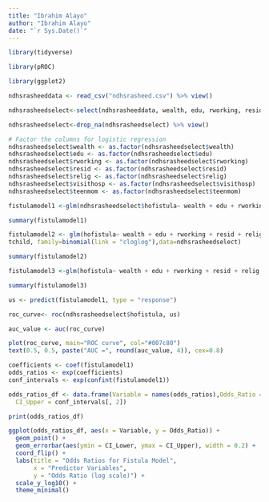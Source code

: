 ```yaml
---
title: "Ibrahim Alayo"
author: "Ibrahim Alayo"
date: "`r Sys.Date()`"
---
```


```r
library(tidyverse)
```

```r
library(pROC)
```

```r
library(ggplot2)
```

```r
ndhsrasheeddata <- read_csv("ndhsrasheed.csv") %>% view()
```

```r
ndhsrasheedselect<-select(ndhsrasheeddata, wealth, edu, rworking, resid, relig, visithosp, teenmom, agefbirth, hofistula, tchild)
```

```r
ndhsrasheedselect<-drop_na(ndhsrasheedselect) %>% view()
```

```r
# Factor the columns for logistic regression  
ndhsrasheedselect$wealth <- as.factor(ndhsrasheedselect$wealth) 
ndhsrasheedselect$edu <- as.factor(ndhsrasheedselect$edu)  
ndhsrasheedselect$rworking <- as.factor(ndhsrasheedselect$rworking) 
ndhsrasheedselect$resid <- as.factor(ndhsrasheedselect$resid)
ndhsrasheedselect$relig <- as.factor(ndhsrasheedselect$relig) 
ndhsrasheedselect$visithosp <- as.factor(ndhsrasheedselect$visithosp) 
ndhsrasheedselect$teenmom <- as.factor(ndhsrasheedselect$teenmom)
```

```r
fistulamodel1 <-glm(ndhsrasheedselect$hofistula~ wealth + edu + rworking + resid + relig + visithosp + teenmom + agefbirth + tchild, family=binomial(link = "logit"), data=ndhsrasheedselect)
```

```r
summary(fistulamodel1)
```

```r
fistulamodel2 <- glm(hofistula~ wealth + edu + rworking + resid + relig + visithosp + teenmom + agefbirth +
tchild, family=binomial(link = "cloglog"),data=ndhsrasheedselect)
```

```r
summary(fistulamodel2)
```

```r
fistulamodel3 <-glm(hofistula~ wealth + edu + rworking + resid + relig + visithosp + teenmom + agefbirth + tchild, family=binomial(link = "probit"),data=ndhsrasheedselect)
```

```r
summary(fistulamodel3)
```

```r
us <- predict(fistulamodel1, type = "response")
```

```r
roc_curve<- roc(ndhsrasheedselect$hofistula, us)
```

```r
auc_value <- auc(roc_curve)
```

```r
plot(roc_curve, main="ROC curve", col="#007c80") 
text(0.5, 0.5, paste("AUC =", round(auc_value, 4)), cex=0.8)
```

```r
coefficients <- coef(fistulamodel1)
odds_ratios <- exp(coefficients)
conf_intervals <- exp(confint(fistulamodel1))
```

```r
odds_ratios_df <- data.frame(Variable = names(odds_ratios),Odds_Ratio = odds_ratios,CI_Lower = conf_intervals[, 1],
  CI_Upper = conf_intervals[, 2])
```

```r
print(odds_ratios_df)
```

```r
ggplot(odds_ratios_df, aes(x = Variable, y = Odds_Ratio)) +
  geom_point() +
  geom_errorbar(aes(ymin = CI_Lower, ymax = CI_Upper), width = 0.2) +
  coord_flip() +
  labs(title = "Odds Ratios for Fistula Model",
       x = "Predictor Variables",
       y = "Odds Ratio (log scale)") +
  scale_y_log10() +
  theme_minimal()
```
